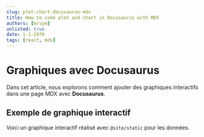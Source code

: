 ```yaml
---
slug: plot-chart-docusaurus-mdx
title: How to code plot and chart in Docusaurus with MDX
authors: [mrvym]
unlisted: true
date: 1-1-1970
tags: [react, mdx]
---
```


# Graphiques avec Docusaurus

Dans cet article, nous explorons comment ajouter des graphiques interactifs dans une page MDX avec **Docusaurus**.

## Exemple de graphique interactif

Voici un graphique interactif réalisé avec `@site/static` pour les données.


<BarChart />

<!-- truncate --> 
